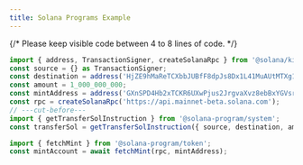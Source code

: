 ```yaml
---
title: Solana Programs Example
---
```


{/* Please keep visible code between 4 to 8 lines of code. */}

```ts twoslash
import { address, TransactionSigner, createSolanaRpc } from '@solana/kit';
const source = {} as TransactionSigner;
const destination = address('HjZE9hMaReTCXbbJUBfF8dpJs8Dx1L41MuAUtMTXg17W');
const amount = 1_000_000_000;
const mintAddress = address('GXnSPD4Hb2xTCKR6UXwPjus2JrgvaXvz8ebBxYGVsrL');
const rpc = createSolanaRpc('https://api.mainnet-beta.solana.com');
// ---cut-before---
import { getTransferSolInstruction } from '@solana-program/system';
const transferSol = getTransferSolInstruction({ source, destination, amount });

import { fetchMint } from '@solana-program/token';
const mintAccount = await fetchMint(rpc, mintAddress);
```
